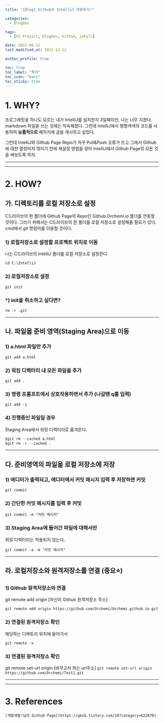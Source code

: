 ```yaml
---
title: "[Blog] Github와 IntelliJ 연동하기!"

categories:
  - BlogDev

tags:
  - [FE Project, BlogDev, Github, jekyll]

date: 2021-06-22
last_modified_at: 2021-12-12

author_profile: true

toc: true
toc_label: "목차"
toc_icon: "bars"
toc_sticky: true
---
```



# 1. WHY?

프로그래밍을 하나도 모르는 내가 IntelliJ를 설치한지 3일째지만,
나는 너무 지쳤다. markdown 파일을 쓰는 것에는 익숙해졌다. 그런데
IntelliJ에서 형형색색의 코드를 사용하여 **능률적으로** 페이지에 글을
게시하고 싶었다.

그런데 IntelliJ와 Github Page Repo가 자꾸 Pull&Push 오류가 뜨고
그래서 Github에 대한 열정마저 꺾이기 전에 재설정 방법을 찾아
IntelliJ에서 Github Page의 모든 것을 써보도록 하자.

---

---

# 2. HOW?

## 가. 디렉토리를 로컬 저장소로 설정

C드라이브의 한 폴더에 Github Page의 Repo인 Github.Orchemi.io
폴더를 연동할 것이다. 그러기 위해서는 C드라이브의 한 폴더를 로컬 저장소로
설정해줄 필요가 있다. cmd에서 git 명령어를 이용할 것이다.

### 1) 로컬저장소로 설정할 프로젝트 위치로 이동

나는 C드라이브의 IntelliJ 폴더를 로컬 저장소로 설정한다.

`cd C:\IntelliJ`

### 2) 로컬저장소로 설정

`git init`

### \*) init을 취소하고 싶다면?

`rm -r .git`

---

## 나. 파일을 준비 영역(Staging Area)으로 이동

### 1) a.html 파일만 추가

`git add a.html`

### 2) 워킹 디렉터리 내 모든 파일을 추가

`git add .`

### 3) 명령 프롬프트에서 상호작용하면서 추가 (나갈땐 q를 입력)

`git add -i`

### 4) 진행중인 파일일 경우

Staging Area에서 워킹 디렉터리로 옮겨온다.

```markdown
$git rm --cached a.html
$git rm -r --cached .
```

---

## 다. 준비영역의 파일을 로컬 저장소에 저장

### 1) 에디터가 출력되고, 에디터에서 커밋 메시지 입력 후 저장하면 커밋

`git commit`

### 2) 간단한 커밋 메시지를 입력 후 커밋

`git commit -m "커밋 메시지"`

### 3) Staging Area에 들어간 파일에 대해서만

워킹 디렉터리는 적용되지 않는다.

`git commit -a -m "커밋 메시지"`

---

## 라. 로컬저장소와 원격저장소를 연결 (**중요**⭐)

### 1) Github 원격저장소와 연결

git remote add origin [자신의 Github 원격저장소 주소]

`git remote add origin https://github.com/Orchemi/Orchemi.github.io.git`

### 2) 연결된 원격저장소 확인

해당하는 디렉토리 위치에 들어가서

`git remote -v`

### 3) 연결된 원격저장소 확인

git remote set-url origin [바꾸고자 하는 url주소]
`git remote set-url origin https://github.com/Orchemi/Test1.git`

---

---

# 3. References

`[개발새발!님의 Github Page](https://gbsb.tistory.com/10?category=622870)`

